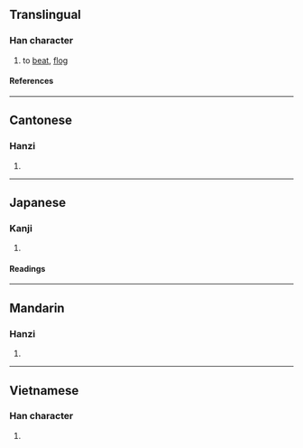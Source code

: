 {{character info/new}}
==Translingual==

===Han character===
{{Han char|rn=64|rad=手|as=05|sn=8|four=55030|canj=QHQO|ids=⿰扌失}}

# to [[beat]], [[flog]]

====References====
{{Han ref|kx=0423.140|dkj=11922|dj=0771.130|hdz=31853.050|uh=62B6}}

----

==Cantonese==

===Hanzi===
{{yue-hanzi|jyut=[[cik1]], [[maat3]], [[mut3]]|y=chik1, maat3, mut3}}

# {{rfdef|yue|sort=手05}}

----

==Japanese==

===Kanji===
{{ja-kanji|grade=|rs=手05}}

# {{rfdef|ja|sort=手05}}

====Readings====
{{ja-readings
|on=ちつ, ちち
|kun=むちうつ
}}

----

==Mandarin==

===Hanzi===
{{cmn-hanzi|pin=[[chì]] ([[chi4]])|wg=ch'ih<sup>4</sup>}}

# {{rfdef|cmn|sort=手05}}

----

==Vietnamese==

===Han character===
{{vi-readings|rs=手05|reading=thắt}}

# {{rfdef|vi|sort=手05}}
